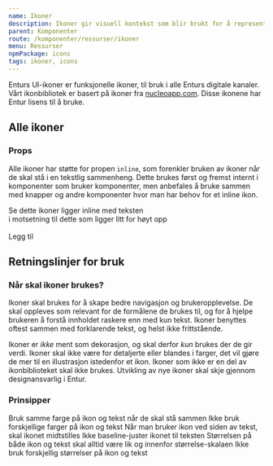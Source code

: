```yaml
---
name: Ikoner
description: Ikoner gir visuell kontekst som blir brukt for å representere handlinger og forbedrer brukervennligheten.
parent: Komponenter
route: /komponenter/ressurser/ikoner
menu: Ressurser
npmPackage: icons
tags: ikoner, icons
---
```



<PageHeader />

Enturs UI-ikoner er funksjonelle ikoner, til bruk i alle Enturs digitale kanaler. Vårt ikonbibliotek er basert på ikoner fra [nucleoapp.com](https://nucleoapp.com). Disse ikonene har Entur lisens til å bruke.

## Alle ikoner

<IconList icons={icons} />

### Props

Alle ikoner har støtte for propen `inline`, som forenkler bruken av ikoner når de skal stå i en tekstlig sammenheng.
Dette brukes først og fremst internt i komponenter som bruker komponenter, men anbefales å bruke sammen med knapper og andre komponenter hvor man har behov for et inline ikon.

<Playground>
  <div>
    Se dette ikoner ligger inline med teksten <AddIcon inline />
    <br /> i motsetning til dette som ligger litt for høyt opp <AddIcon />
    <br />
    <br />
    <PrimaryButton>
      Legg til <AddIcon />
    </PrimaryButton>
  </div>
</Playground>

## Retningslinjer for bruk

### Når skal ikoner brukes?

Ikoner skal brukes for å skape bedre navigasjon og brukeropplevelse. De skal oppleves som relevant for de formålene de brukes til, og for å hjelpe brukeren å forstå innholdet raskere enn med kun tekst. Ikoner benyttes oftest sammen med forklarende tekst, og helst ikke frittstående.

Ikoner er _ikke_ ment som dekorasjon, og skal derfor _kun_ brukes der de gir verdi. Ikoner skal ikke være for detaljerte eller blandes i farger, det vil gjøre de mer til en illustrasjon istedenfor et ikon. Ikoner som ikke er en del av ikonbiblioteket skal ikke brukes. Utvikling av nye ikoner skal skje gjennom designansvarlig i Entur.

### Prinsipper

<BestPractices>
  <Example type="do" src={colorDoSrc} alt="">
    Bruk samme farge på ikon og tekst når de skal stå sammen
  </Example>
  <Example type="dont" src={colorDontSrc} alt="">
    Ikke bruk forskjellige farger på ikon og tekst
  </Example>
</BestPractices>
<BestPractices>
  <Example type="do" src={alignDoSrc} alt="">
    Når man bruker ikon ved siden av tekst, skal ikonet midtstilles
  </Example>
  <Example type="dont" src={alignDontSrc} alt="">
    Ikke baseline-juster ikonet til teksten
  </Example>
</BestPractices>
<BestPractices>
  <Example type="do" src={sizeDoSrc} alt="">
    Størrelsen på både ikon og tekst skal alltid være lik og innenfor
    størrelse-skalaen
  </Example>
  <Example type="dont" src={sizeDontSrc} alt="">
    Ikke bruk forskjellig størrelser på ikon og tekst
  </Example>
</BestPractices>
